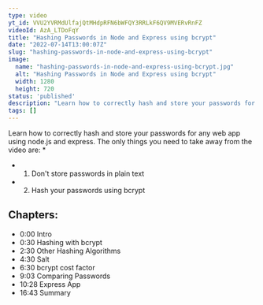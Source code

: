 ```yaml
---
type: video
yt_id: VVU2YVRMdUlfajQtMHdpRFN6bWFQY3RRLkF6QV9MVERvRnFZ
videoId: AzA_LTDoFqY
title: "Hashing Passwords in Node and Express using bcrypt"
date: "2022-07-14T13:00:07Z"
slug: "hashing-passwords-in-node-and-express-using-bcrypt"
image: 
  name: "hashing-passwords-in-node-and-express-using-bcrypt.jpg"
  alt: "Hashing Passwords in Node and Express using bcrypt"
  width: 1280
  height: 720
status: 'published'
description: "Learn how to correctly hash and store your passwords for any web app using node.js and express. The only things you need to take away from the video are:"
tags: []
---
```


Learn how to correctly hash and store your passwords for any web app using node.js and express. The only things you need to take away from the video are:
*  
* 1. Don't store passwords in plain text
* 2. Hash your passwords using bcrypt

## Chapters:

* 0:00​ Intro
* 0:30 Hashing with bcrypt
* 2:30 Other Hashing Algorithms
* 4:30 Salt
* 6:30 bcrypt cost factor
* 9:03 Comparing Passwords
* 10:28 Express App
* 16:43 Summary



